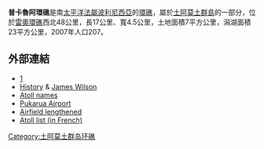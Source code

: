 '''普卡魯阿環礁'''是南[[太平洋|太平洋]][[法屬波利尼西亞|法屬波利尼西亞]]的[[環礁|環礁]]，屬於[[土阿莫土群島|土阿莫土群島]]的一部分，位於[[雷奧環礁|雷奧環礁]]西北48公里，長17公里、寬4.5公里，土地面積7平方公里，潟湖面積23平方公里，2007年人口207。

==外部連結==
*[http://oceandots.com/pacific/tuamotu/pukarua.php] {{Wayback|url=http://oceandots.com/pacific/tuamotu/pukarua.php |date=20130122165508 }}
*[http://www.nzetc.org/tm/scholarly/tei-BesPoly-t1-body-d1-d4.html History] {{Wayback|url=http://www.nzetc.org/tm/scholarly/tei-BesPoly-t1-body-d1-d4.html |date=20120405215900 }} & [http://www.nzetc.org/tm/scholarly/tei-BucExpl-t1-body-d15.html James Wilson] {{Wayback|url=http://www.nzetc.org/tm/scholarly/tei-BucExpl-t1-body-d15.html |date=20120405220020 }}
*[http://www.jps.auckland.ac.nz/document/Volume_8_1899/Volume_8,_No._4,_December_1899/Names_of_the_Paumotu_Islands,_by_J.L._Young,_p_264-268?action=null Atoll names] {{Wayback|url=http://www.jps.auckland.ac.nz/document/Volume_8_1899/Volume_8,_No._4,_December_1899/Names_of_the_Paumotu_Islands,_by_J.L._Young,_p_264-268?action=null |date=20120210193443 }}
*[http://www.flightstats.com/go/Airport/airportDetails.do?airportCode=PUK Pukarua Airport] {{Wayback|url=http://www.flightstats.com/go/Airport/airportDetails.do?airportCode=PUK |date=20160303234633 }}
*[http://tahiti-tntv.blogspot.com/2007_07_01_archive.html Airfield lengthened] {{Wayback|url=http://tahiti-tntv.blogspot.com/2007_07_01_archive.html |date=20190822075831 }}
*[https://web.archive.org/web/20070228115907/http://www.pacific-image.pf/pages/boutic/dboutic_cdrom_sp132.html Atoll list (in French)]

{{coord|18|19|S|137|01|W|display=title|region:PF_type:isle_source:cawiki}}

{{FrenchPolynesia-geo-stub}}
[[Category:土阿莫土群岛环礁|Category:土阿莫土群岛环礁]]